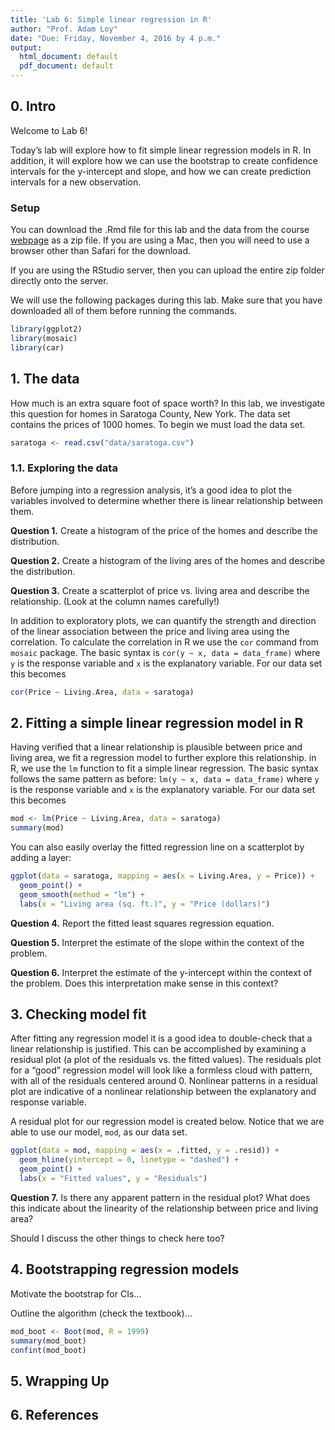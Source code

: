 ```yaml
---
title: 'Lab 6: Simple linear regression in R'
author: "Prof. Adam Loy"
date: "Due: Friday, November 4, 2016 by 4 p.m."
output:
  html_document: default
  pdf_document: default
---
```


## 0. Intro

Welcome to Lab 6!

Today's lab will explore how to fit simple linear regression models in R. In addition, it will explore how we can use the bootstrap to create confidence intervals for the y-intercept and slope, and how we can create prediction intervals for a new observation.

### Setup
You can download the .Rmd file for this lab and the data from the course [webpage](http://math107-lu.github.io/) as a zip file. If you are using a Mac, then you will need to use a browser other than Safari for the download. 

If you are using the RStudio server, then you can upload the entire zip folder directly onto the server.

We will use the following packages during this lab. Make sure that you have downloaded all of them before running the commands.


```r
library(ggplot2)
library(mosaic)
library(car)
```


## 1. The data

How much is an extra square foot of space worth? In this lab, we investigate this question for homes in Saratoga County, New York. The data set contains the prices of 1000 homes. To begin we must load the data set.

```r
saratoga <- read.csv("data/saratoga.csv")
```

### 1.1. Exploring the data

Before jumping into a regression analysis, it's a good idea to plot the variables involved to determine whether there is linear relationship between them.

**Question 1.** Create a histogram of the price of the homes and describe the distribution.

**Question 2.** Create a histogram of the living ares of the homes and describe the distribution.

**Question 3.** Create a scatterplot of price vs. living area and describe the relationship. (Look at the column names carefully!)

In addition to exploratory plots, we can quantify the strength and direction of the linear association between the price and living area using the correlation. To calculate the correlation in R we use the `cor` command from `mosaic` package. The basic syntax is `cor(y ~ x, data = data_frame)` where `y` is the response variable and `x` is the explanatory variable. For our data set this becomes

```r
cor(Price ~ Living.Area, data = saratoga)
```



## 2. Fitting a simple linear regression model in R

Having verified that a linear relationship is plausible between price and living area, we fit a regression model to further explore this relationship. in R, we use the `lm` function to fit a simple linear regression. The basic syntax follows the same pattern as before: `lm(y ~ x, data = data_frame)` where `y` is the response variable and `x` is the explanatory variable. For our data set this becomes

```r
mod <- lm(Price ~ Living.Area, data = saratoga)
summary(mod)
```

You can also easily overlay the fitted regression line on a scatterplot by adding a layer:

```r
ggplot(data = saratoga, mapping = aes(x = Living.Area, y = Price)) +
  geom_point() +
  geom_smooth(method = "lm") +
  labs(x = "Living area (sq. ft.)", y = "Price (dollars)")
```



**Question 4.** Report the fitted least squares regression equation.

**Question 5.** Interpret the estimate of the slope within the context of the problem.

**Question 6.** Interpret the estimate of the y-intercept within the context of the problem. Does this interpretation make sense in this context?


## 3. Checking model fit

After fitting any regression model it is a good idea to double-check that a linear relationship is justified. This can be accomplished by examining a residual plot (a plot of the residuals vs. the fitted values). The residuals plot for a "good" regression model will look like a formless cloud with pattern, with all of the residuals centered around 0. Nonlinear patterns in a residual plot are indicative of a nonlinear relationship between the explanatory and response variable. 

A residual plot for our regression model is created below. Notice that we are able to use our model, `mod`, as our data set.

```r
ggplot(data = mod, mapping = aes(x = .fitted, y = .resid)) + 
  geom_hline(yintercept = 0, linetype = "dashed") +
  geom_point() +
  labs(x = "Fitted values", y = "Residuals")
```

**Question 7.** Is there any apparent pattern in the residual plot? What does this indicate about the linearity of the relationship between price and living area?

Should I discuss the other things to check here too?

## 4. Bootstrapping regression models

Motivate the bootstrap for CIs...

Outline the algorithm (check the textbook)...

```r
mod_boot <- Boot(mod, R = 1999)
summary(mod_boot)
confint(mod_boot)
```



## 5. Wrapping Up

## 6. References